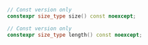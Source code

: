 ```cpp
// Const version only
constexpr size_type size() const noexcept;

// Const version only
constexpr size_type length() const noexcept;
```
